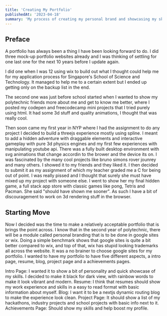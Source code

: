 ```yaml
---
title: 'Creating My Portfolio'
publishedAt: '2023-04-18'
summary: 'My process of creating my personal brand and showcasing my skills for the industry.'
---
```

## Preface
A portfolio has always been a thing I have been looking forward to do. I did three mock-up portfolio websites already and I was thinking of settling for one last one for the next 10 years before I update again.

I did one when I was 12 using wix to build out what I thought could help me for my application process for Singapore's School of Science and Technology. It managed to help me to a certain extent but I ended up getting only on the backup list in the end.

The second one was just before school started when I wanted to show my polytechnic friends more about me and get to know me better, where I posted my codepen and freecodecamp mini projects that I tried purely using html. It had some 3d stuff and quality animations, I thought that was really cool. 

Then soon came my first year in NYP where I had the assignment to do any project I decided to build a threejs experience mostly using spline. I meant to add a hidden adventure with draggable elements and interactive gameplay with pure 3d physics engines and my first few experiences with manipulating youtube api. There was a fully built desktop environment with svg animations that change accordin to the brower and the device its on. I was fascinated by the many cool projects like bruno simons rover jounrey and many others. I showed it to my friends and they liked it. I then decided to submit it as my assignment of which my teacher graded me a C for being out of point. I was really pissed and I thought that surely she must have mixed up my project with someone else. I went to show her my final hidden game, a full stack app store with classic games like pong, Tetris and Pacman. She said "should have shown me sooner". As such I have a bit of discouragement to work on 3d rendering stuff in the browser.

## Starting Move

Now I decided was the time to make a relatively acceptable portfolio that is brings the point across. I know that in the second year of polytechnic, there will be a module called personal branding that is to be done in google sites or wix. Doing a simple benchmark shows that google sites is quite a bit better compared to wix, and top of that, wix has stupid looking trademarks all across the website. It was a no brainer to choose google sites for my portfolio. I wanted to have my portfolio to have five different aspects, a intro page, resume, blog, project page and a achievements pages.

Intro Page: I wanted it to show a bit of personality and quick showcase of my skills. I decided to make it black for dark view, with rainbow words to make it look vibrant and modern.
Resume: I think that resumes should show my work experience and skills in a easy to read format with basic information about myself.
Blog: I want it to be a nextjs dynamic routing blog to make the experience look clean.
Project Page: It should show a list of my hackathons, industry projects and school projects with basic info next to it.
Achievements Page: Should show my skills and help boost my profile.


